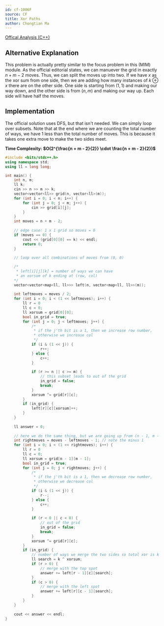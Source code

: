 ```yaml
---
id: cf-1006F
source: CF
title: Xor Paths
author: Chongtian Ma
---
```


[Offical Analysis (C++)](https://codeforces.com/blog/entry/60672)

## Alternative Explanation
This problem is actually pretty similar to the focus problem in this (MIM) module. As the official editorial states, we can manuever the grid in exactly $n + m - 2$ moves. Thus, we can split the moves up into two. If we have $x$ as the xor sum from one side, then we are adding how many instances of $k ⊕x$ there are on the other side. One side is starting from $(1, 1)$ and making our way down, and the other side is from $(n, m)$ and making our way up. Each side will have half the moves.

## Implementation
The official solution uses DFS, but that isn't needed. We can simply loop over subsets. Note that at the end where we are counting the total number of ways, we have $1$ less than the total number of moves. This is because it takes one extra move to make the two sides meet.

**Time Complexity: $O(2^{\frac{n + m - 2}{2}} \cdot \frac{n + m - 2}{2})$**

<LanguageSection>
<CPPSection>

```cpp
#include <bits/stdc++.h>
using namespace std;
using ll = long long;

int main() {
	int n, m;
	ll k;
	cin >> n >> m >> k;
	vector<vector<ll>> grid(n, vector<ll>(m));
	for (int i = 0; i < n; i++) {
		for (int j = 0; j < m; j++) {
			cin >> grid[i][j];
		}
	}
	int moves = n + m - 2;
	
	// edge case: 1 x 1 grid so moves = 0
	if (moves == 0) {
		cout << (grid[0][0] == k) << endl;
		return 0;
	}
	
	// loop over all combinations of moves from (0, 0)

	/* 
	 * left[i][j][k] = number of ways we can have
	 * an xorsum of k ending at (row, col)
	*/
	vector<vector<map<ll, ll>>> left(n, vector<map<ll, ll>>(m));
	
	int leftmoves = moves / 2;
	for (int i = 0; i < (1 << leftmoves); i++) {
		ll r = 0
		ll c = 0;
		ll xorsum = grid[0][0];
		bool in_grid = true;
		for (int j = 0; j < leftmoves; j++) {
			/*
			 * if the j'th bit is a 1, then we increase row number,
			 * otherwise we increase col
			 */
			if (i & (1 << j)) {
				r++;
			} else {
				c++;
			}
			 
			if (r >= n || c >= m) {
			 	// this subset leads to out of the grid
			 	in_grid = false;
			 	break;
			}
			xorsum ^= grid[r][c];
		}
		if (in_grid) {
			left[r][c][xorsum]++;
		}
	}
	
	ll answer = 0;
	
	// here we do the same thing, but we are going up from (n - 1, m - 1)
	int rightmoves = moves - leftmoves - 1; // note the minus 1
	for (int i = 0; i < (1 << rightmoves); i++) {
		ll r = 0
		ll c = 0;
		ll xorsum = grid[n - 1][m - 1];
		bool in_grid = true;
		for (int j = 0; j < rightmoves; j++) {
			/*
			 * if the j'th bit is a 1, then we decrease row number,
			 * otherwise we decrease col
			 */
			if (i & (1 << j)) {
			 	r--;
			} else {
				c++;
			}
			 
			if (r < 0 || c < 0) {
			 	// out of the grid
			 	in_grid = false;
			 	break;
			}
			xorsum ^= grid[r][c];
		}
		if (in_grid) {
			// number of ways we merge the two sides so total xor is k
			ll search = k ^ xorsum;
			if (r > 0) {
				// merge with the top spot
				answer += left[r - 1][c][search];
			}
			if (c > 0) {
				// merge with the left spot
				answer += left[r][c - 1][search];
			}
		}
	}
	
	cout << answer << endl;
}
```
  
</CPPSection>
</LanguageSection>
